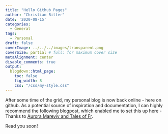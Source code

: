 ```yaml
---
title: "Hello Github Pages"
author: "Christian Bitter"
date: '2020-08-15'
categories:
  - General
tags:
  - Personal
draft: false
coverImage: ../../../images/transparent.png  
coverSize: partial # full: for maximum cover size
metaAlignment: center
disable_comments: true
output:
  blogdown::html_page:
    toc: false
    fig_width: 8
    css: "/css/my-style.css"
---
```


After some time of the grid, my personal blog is now back online - here on github. As a potential source of inspiration and documentation, I can highly recommend the following blogpost, which enabled me to set this up here - Thanks to [Aurora Mareviv and Tales of Fr](https://aurora-mareviv.github.io/talesofr/2018/02/r-blogdown-setup-in-github-2/#a-new-post-in-blogdown).

Read you soon!

